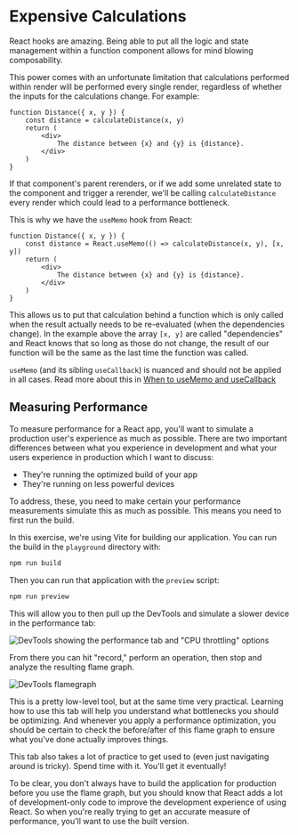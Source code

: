 # Expensive Calculations

React hooks are amazing. Being able to put all the logic and state management
within a function component allows for mind blowing composability.

This power comes with an unfortunate limitation that calculations performed
within render will be performed every single render, regardless of whether the
inputs for the calculations change. For example:

```tsx
function Distance({ x, y }) {
	const distance = calculateDistance(x, y)
	return (
		<div>
			The distance between {x} and {y} is {distance}.
		</div>
	)
}
```

If that component's parent rerenders, or if we add some unrelated state to the
component and trigger a rerender, we'll be calling `calculateDistance` every
render which could lead to a performance bottleneck.

This is why we have the `useMemo` hook from React:

```tsx
function Distance({ x, y }) {
	const distance = React.useMemo(() => calculateDistance(x, y), [x, y])
	return (
		<div>
			The distance between {x} and {y} is {distance}.
		</div>
	)
}
```

This allows us to put that calculation behind a function which is only called
when the result actually needs to be re-evaluated (when the dependencies
change). In the example above the array `[x, y]` are called "dependencies" and
React knows that so long as those do not change, the result of our function will
be the same as the last time the function was called.

`useMemo` (and its sibling `useCallback`) is nuanced and should not be applied
in all cases. Read more about this in
[When to useMemo and useCallback](https://kentcdodds.com/blog/usememo-and-usecallback)

## Measuring Performance

To measure performance for a React app, you'll want to simulate a production
user's experience as much as possible. There are two important differences
between what you experience in development and what your users experience in
production which I want to discuss:

- They're running the optimized build of your app
- They're running on less powerful devices

To address, these, you need to make certain your performance measurements
simulate this as much as possible. This means you need to first run the build.

In this exercise, we're using Vite for building our application. You can run
the build in the `playground` directory with:

```sh nonumber
npm run build
```

Then you can run that application with the `preview` script:

```sh nonumber
npm run preview
```

This will allow you to then pull up the DevTools and simulate a slower device
in the performance tab:

![DevTools showing the performance tab and "CPU throttling" options](/img/performance-cpu-slowdown.png)

From there you can hit "record," perform an operation, then stop and analyze the
resulting flame graph.

![DevTools flamegraph](/img/flame-graph.png)

This is a pretty low-level tool, but at the same time very practical. Learning
how to use this tab will help you understand what bottlenecks you should be
optimizing. And whenever you apply a performance optimization, you should be
certain to check the before/after of this flame graph to ensure what you've done
actually improves things.

This tab also takes a lot of practice to get used to (even just navigating
around is tricky). Spend time with it. You'll get it eventually!

<callout-info>
	To be clear, you don't always have to build the application for production
	before you use the flame graph, but you should know that React adds a lot of
	development-only code to improve the development experience of using React. So
	when you're really trying to get an accurate measure of performance, you'll
	want to use the built version.
</callout-info>
